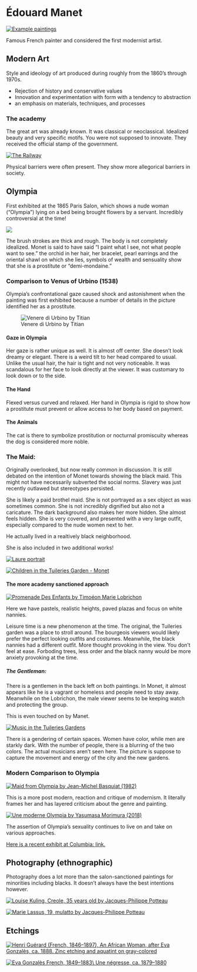 # Édouard Manet

[![](http://s3.trueloveserver.com/arthum/example_monet_paintings.JPG "Example paintings")](http://s3.trueloveserver.com/arthum/example_monet_paintings.JPG)

Famous French painter and considered the first modernist artist.

## Modern Art

Style and ideology of art produced during roughly from the 1860's through 1970s.

-   Rejection of history and conservative values
-   Innovation and experimentation with form with a tendency to abstraction
-   an emphasis on materials, techniques, and processes

### The academy

The great art was already known. It was classical or neoclassical. Idealized beauty and very specific motifs. You were not supposed to innovate. They received the official stamp of the government.

[![The Railway](http://s3.trueloveserver.com/arthum/Edouard_Manet_-_Le_Chemin_de_fer_-_Google_Art_Project.jpg "The Railway")](http://s3.trueloveserver.com/arthum/Edouard_Manet_-_Le_Chemin_de_fer_-_Google_Art_Project.jpg)

Physical barriers were often present. They show more allegorical barriers in society.

## Olympia

First exhibited at the 1865 Paris Salon, which shows a nude woman ("Olympia") lying on a bed being brought flowers by a servant. Incredibly controversial at the time!

[![](http://s3.trueloveserver.com/arthum/Edouard_Manet_Olympia.jpg)](http://s3.trueloveserver.com/arthum/Edouard_Manet_Olympia.jpg)

The brush strokes are thick and rough. The body is not completely idealized. Monet is said to have said "I paint what I see, not what people want to see." the orchid in her hair, her bracelet, pearl earrings and the oriental shawl on which she lies, symbols of wealth and sensuality show that she is a prostitute or "demi-mondaine."

### Comparison to Venus of Urbino (1538)

Olympia's confrontational gaze caused shock and astonishment when the painting was first exhibited because a number of details in the picture identified her as a prostitute.

![Venere di Urbino by Titian](http://s3.trueloveserver.com/arthum/Venere_di_Urbino.jpg "Venere di Urbino by Titian")

#### Gaze in Olympia

Her gaze is rather unique as well. It is almost off center. She doesn't look dreamy or elegant. There is a weird tilt to her head compared to usual. Unlike the usual hair, the hair is tight and not very noticeable. It was scandalous for her face to look directly at the viewer. It was customary to look down or to the side.

#### The Hand

Flexed versus curved and relaxed. Her hand in Olympia is rigid to show how a prostitute must prevent or allow access to her body based on payment.

#### The Animals

The cat is there to symbolize prostitution or nocturnal promiscuity whereas the dog is considered more noble.

### The Maid:

Originally overlooked, but now really common in discussion. It is still debated on the intention of Monet towards showing the black maid. This might not have necessarily subverted the social norms. Slavery was just recently outlawed but stereotypes persisted.

She is likely a paid brothel maid. She is not portrayed as a sex object as was sometimes common. She is not incredibly dignified but also not a caricature. The dark background also makes her more hidden. She almost feels hidden. She is very covered, and presented with a very large outfit, especially compared to the nude women next to her.

He actually lived in a realtively black neighborhood.

She is also included in two additional works!

[![Laure portrait](https://s3.trueloveserver.com/arthum/La_N%25C3%25A9gresse.jpg "Laure portrait")](https://s3.trueloveserver.com/arthum/La_N%C3%A9gresse.jpg)

[![Children in the Tuileries Garden - Monet](https://s3.trueloveserver.com/arthum/'Children_in_the_Tuileries_Garden'_by_%25C3%2589douard_Manet,_c._1861-2.jpg "Children in the Tuileries Garden - Monet")](https://s3.trueloveserver.com/arthum/'Children_in_the_Tuileries_Garden'_by_%C3%89douard_Manet,_c._1861-2.jpg)

#### The more academy sanctioned approach

[![Promenade Des Enfants by Timoéon Marie Lobrichon](https://s3.trueloveserver.com/arthum/promenade-des-enfants-timoleon-marie-lobrichon.jpg "Promenade Des Enfants by Timoéon Marie Lobrichon")](https://s3.trueloveserver.com/arthum/promenade-des-enfants-timoleon-marie-lobrichon.jpg)

Here we have pastels, realistic heights, paved plazas and focus on white nannies.

Leisure time is a new phenomenon at the time. The original, the Tuileries garden was a place to stroll around. The bourgeois viewers would likely prefer the perfect looking outfits and costumes. Meanwhile, the black nannies had a different outfit. More thought provoking in the view. You don't feel at ease. Forboding trees, less order and the black nanny would be more anxiety provoking at the time.

##### The Gentleman:

There is a gentlemen in the back left on both paintings. In Monet, it almost appears like he is a vagrant or homeless and people need to stay away. Meanwhile on the Lobrichon, the male viewer seems to be keeping watch and protecting the group.

This is even touched on by Manet.

[![Music in the Tuileries Gardens](http://s3.trueloveserver.com/arthum/MANET_-_M%25C3%25BAsica_en_las_Tuller%25C3%25ADas_(National_Gallery,_Londres,_1862).jpg "Music in the Tuileries Gardens")](http://s3.trueloveserver.com/arthum/MANET_-_M%C3%BAsica_en_las_Tuller%C3%ADas_(National_Gallery,_Londres,_1862).jpg)

There is a gendering of certain spaces. Women have color, while men are starkly dark. With the number of people, there is a blurring of the two colors. The actual musicians aren't seen here. The picture is suppose to capture the movement and energy of the city and the new gardens.

### Modern Comparison to Olympia

[![Maid from Olympia by Jean-Michel Basquiat (1982)](https://s3.trueloveserver.com/arthum/jean_michel_basquiat_maid_from_olympia.jfif "Maid from Olympia by Jean-Michel Basquiat (1982)")](https://s3.trueloveserver.com/arthum/jean_michel_basquiat_maid_from_olympia.jfif)

This is a more post modern, reaction and critique of modernism. It literally frames her and has layered criticism about the genre and painting.

[![Une moderne Olympia by Yasumasa Morimura (2018)](http://s3.trueloveserver.com/arthum/Olympia_yasumasa_morimura.jpg "Une moderne Olympia by Yasumasa Morimura (2018)")](http://s3.trueloveserver.com/arthum/Olympia_yasumasa_morimura.jpg)

The assertion of Olympia's sexuality continues to live on and take on various approaches.

[Here is a recent exhibit at Columbia: link.](https://wallach.columbia.edu/exhibitions/posing-modernity-black-model-manet-and-matisse-today-le-mod%C3%A8le-noir-de-g%C3%A9ricault-%C3%A0)

## Photography (ethnographic)

Photography does a lot more than the salon-sanctioned paintings for minorities including blacks. It doesn't always have the best intentions however.

[![Louise Kuling, Creole, 35 years old by Jacques-Philippe Potteau](https://s3.trueloveserver.com/arthum/louise-kuling-jacques.jpg "Louise Kuling, Creole, 35 years old by Jacques-Philippe Potteau")](https://s3.trueloveserver.com/arthum/louise-kuling-jacques.jpg)

[![Marie Lassus, 19, mulatto by Jacques-Philippe Potteau](https://s3.trueloveserver.com/arthum/marie-lassus-jacques.jpg "Marie Lassus, 19, mulatto by Jacques-Philippe Potteau")](https://s3.trueloveserver.com/arthum/marie-lassus-jacques.jpg)

## Etchings

[![Henri Guérard (French, 1846--1897), An African Woman, after Eva Gonzalès, ca. 1888. Zinc etching and aquatint on gray-colored](https://s3.trueloveserver.com/arthum/Henri_Gu%25C3%25A9rard_An_African_Woman_after_Eva_Gonzal%25C3%25A8s.jpg "Henri Guérard (French, 1846–1897), An African Woman, after Eva Gonzalès, ca. 1888. Zinc etching and aquatint on gray-colored")](https://s3.trueloveserver.com/arthum/Henri_Gu%C3%A9rard_An_African_Woman_after_Eva_Gonzal%C3%A8s.jpg)

[![Eva Gonzalès French, 1849--1883\\ Une négresse, ca. 1879--1880](https://s3.trueloveserver.com/arthum/Une_n%25C3%25A9gresse_eva_gonzales.jpg "Eva Gonzalès French, 1849–1883 Une négresse, ca. 1879–1880")](https://s3.trueloveserver.com/arthum/Une_n%C3%A9gresse_eva_gonzales.jpg)
